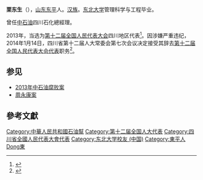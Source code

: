 '''栗东生'''（{{bd|1956年||}}），[[山东|山东]][[东平|东平]]人。[[汉族|汉族]]。[[东北大学|东北大学]]管理科学与工程毕业。

曾任[[中石油|中石油]]四川石化總經理。

2013年，当选为[[第十二届全国人民代表大会|第十二届全国人民代表大会]]四川地区代表<ref>{{cite news|title=全国人大代表信息-栗东生|url= http://210.82.31.1:8084/delegate/viewDelegate.action?dbid=122211|accessdate=2013-04-05|newspaper=全国人大网}}{{dead link|date=2018年3月 |bot=InternetArchiveBot |fix-attempted=yes }}</ref>。因涉嫌严重违纪，2014年1月14日，四川省第十二届人大常委会第七次会议决定接受其辞去[[第十二届全国人民代表大会代表|第十二届全国人民代表大会代表]]职务<ref>{{cite news|title=第十二届全国人民代表大会常务委员会代表资格审查委员会关于个别代表的代表资格的报告（2014年2月27日第十二届全国人民代表大会常务委员会第七次会议通过）|url=http://www.npc.gov.cn/wxzl/gongbao/2014-05/30/content_1867711.htm|accessdate=2016-07-03|newspaper=中国人大网|archive-date=2016-08-28|archive-url=https://web.archive.org/web/20160828172051/http://www.npc.gov.cn/wxzl/gongbao/2014-05/30/content_1867711.htm|dead-url=no}}</ref>。

==参见==
*[[2013年中石油腐败案|2013年中石油腐败案]]
*[[周永康案|周永康案]]

==參考文獻==
{{reflist}}

{{中国政治人物小作品}}
{{DEFAULTSORT:Li栗}}

[[Category:中華人民共和國石油幫|Category:中華人民共和國石油幫]]
[[Category:第十二届全国人大代表|Category:第十二届全国人大代表]]
[[Category:四川省全國人民代表大會代表|Category:四川省全國人民代表大會代表]]
[[Category:东北大学校友_(中国)|Category:东北大学校友 (中国)]]
[[Category:東平人|Category:東平人]]
[[Category:栗姓|Dong東]]